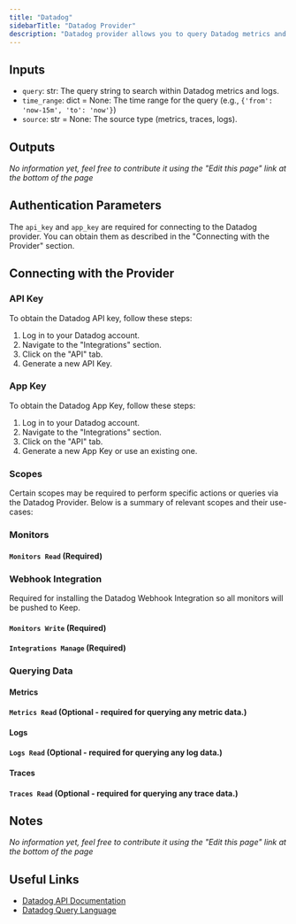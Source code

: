 ```yaml
---
title: "Datadog"
sidebarTitle: "Datadog Provider"
description: "Datadog provider allows you to query Datadog metrics and logs for monitoring and analytics."
---
```


## Inputs

- `query`: str: The query string to search within Datadog metrics and logs.
- `time_range`: dict = None: The time range for the query (e.g., `{'from': 'now-15m', 'to': 'now'}`)
- `source`: str = None: The source type (metrics, traces, logs).

## Outputs

_No information yet, feel free to contribute it using the "Edit this page" link at the bottom of the page_

## Authentication Parameters

The `api_key` and `app_key` are required for connecting to the Datadog provider. You can obtain them as described in the "Connecting with the Provider" section.

## Connecting with the Provider

### API Key

To obtain the Datadog API key, follow these steps:

1. Log in to your Datadog account.
2. Navigate to the "Integrations" section.
3. Click on the "API" tab.
4. Generate a new API Key.

### App Key

To obtain the Datadog App Key, follow these steps:

1. Log in to your Datadog account.
2. Navigate to the "Integrations" section.
3. Click on the "API" tab.
4. Generate a new App Key or use an existing one.

### Scopes
Certain scopes may be required to perform specific actions or queries via the Datadog Provider. Below is a summary of relevant scopes and their use-cases:

### Monitors
#### `Monitors Read` (Required)


### Webhook Integration
<Info>Required for installing the Datadog Webhook Integration so all monitors will be pushed to Keep.</Info>
#### `Monitors Write` (Required)
#### `Integrations Manage` (Required)


### Querying Data
#### Metrics
#### `Metrics Read` (Optional - required for querying any metric data.)

#### Logs
#### `Logs Read` (Optional - required for querying any log data.)

#### Traces
#### `Traces Read` (Optional - required for querying any trace data.)

## Notes

_No information yet, feel free to contribute it using the "Edit this page" link at the bottom of the page_

## Useful Links

- [Datadog API Documentation](https://docs.datadoghq.com/api/)
- [Datadog Query Language](https://docs.datadoghq.com/dashboards/querying/)
